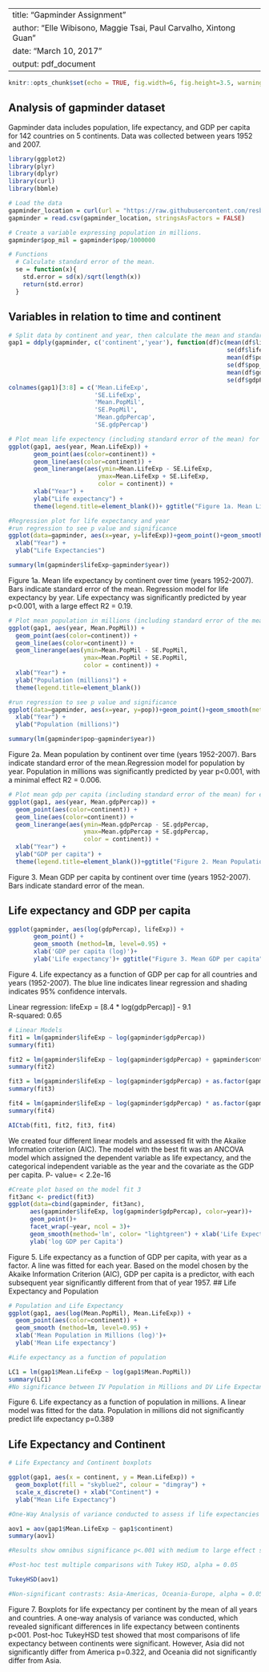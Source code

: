 
---
title: "Gapminder Assignment"
author: "Elle Wibisono, Maggie Tsai, Paul Carvalho, Xintong Guan"
date: "March 10, 2017"
output: pdf_document
---

```r
knitr::opts_chunk$set(echo = TRUE, fig.width=6, fig.height=3.5, warning=FALSE, message=FALSE)
```

## Analysis of gapminder dataset

Gapminder data includes population, life expectancy, and GDP per capita for 142 countries on 5 continents. Data was collected between years 1952 and 2007.

```r
library(ggplot2)
library(plyr)
library(dplyr)
library(curl)
library(bbmle)

# Load the data
gapminder_location = curl(url = "https://raw.githubusercontent.com/resbaz/r-novice-gapminder-files/master/data/gapminder-FiveYearData.csv")
gapminder = read.csv(gapminder_location, stringsAsFactors = FALSE)

# Create a variable expressing population in millions.
gapminder$pop_mil = gapminder$pop/1000000

# Functions
  # Calculate standard error of the mean.
  se = function(x){
    std.error = sd(x)/sqrt(length(x))
    return(std.error)
  }
```

## Variables in relation to time and continent

```r
# Split data by continent and year, then calculate the mean and standard error of the mean for life expectancy, population, and gdpPercap.
gap1 = ddply(gapminder, c('continent','year'), function(df)c(mean(df$lifeExp),
                                                             se(df$lifeExp),
                                                             mean(df$pop_mil),
                                                             se(df$pop_mil),
                                                             mean(df$gdpPercap),
                                                             se(df$gdpPercap)))
colnames(gap1)[3:8] = c('Mean.LifeExp',
                        'SE.LifeExp',
                        'Mean.PopMil',
                        'SE.PopMil',
                        'Mean.gdpPercap',
                        'SE.gdpPercap')

# Plot mean life expectency (including standard error of the mean) for each continent in relation to year.
ggplot(gap1, aes(year, Mean.LifeExp)) +
       geom_point(aes(color=continent)) +
       geom_line(aes(color=continent)) +
       geom_linerange(aes(ymin=Mean.LifeExp - SE.LifeExp,
                         ymax=Mean.LifeExp + SE.LifeExp,
                         color = continent)) +
       xlab("Year") +
       ylab("Life expectancy") +
       theme(legend.title=element_blank())+ ggtitle("Figure 1a. Mean Life Expectancy by Continent")

```

```r
#Regression plot for life expectancy and year
#run regression to see p value and significance
ggplot(data=gapminder, aes(x=year, y=lifeExp))+geom_point()+geom_smooth(method=lm)+ ggtitle ("Figure 1b. Regression model for life expectancy by year")+ 
  xlab("Year") +
  ylab("Life Expectancies")
```

```r

summary(lm(gapminder$lifeExp~gapminder$year)) 
```
Figure 1a. Mean life expectancy by continent over time (years 1952-2007). Bars indicate standard error of the mean. Regression model for life expectancy by year. Life expectancy was significantly predicted by year p<0.001, with a large effect R2 = 0.19. 

```r
# Plot mean population in millions (including standard error of the mean) for each continent in relation to year.
ggplot(gap1, aes(year, Mean.PopMil)) +
  geom_point(aes(color=continent)) +
  geom_line(aes(color=continent)) +
  geom_linerange(aes(ymin=Mean.PopMil - SE.PopMil,
                     ymax=Mean.PopMil + SE.PopMil,
                     color = continent)) +
  xlab("Year") +
  ylab("Population (millions)") +
  theme(legend.title=element_blank())
```

```r
#run regression to see p value and significance
ggplot(data=gapminder, aes(x=year, y=pop))+geom_point()+geom_smooth(method=lm)+ ggtitle ("Figure 1b. Regression model for population by year")+
  xlab("Year") +
  ylab("Population (millions)")
```

```r
summary(lm(gapminder$pop~gapminder$year))
```
Figure 2a. Mean population by continent over time (years 1952-2007). Bars indicate standard error of the mean.Regression model for population by year. Population in millions was significantly predicted by year p<0.001, with a minimal effect R2 = 0.006.

```r
# Plot mean gdp per capita (including standard error of the mean) for each continent in relation to year.
ggplot(gap1, aes(year, Mean.gdpPercap)) +
  geom_point(aes(color=continent)) +
  geom_line(aes(color=continent)) +
  geom_linerange(aes(ymin=Mean.gdpPercap - SE.gdpPercap,
                     ymax=Mean.gdpPercap + SE.gdpPercap,
                     color = continent)) +
  xlab("Year") +
  ylab("GDP per capita") +
  theme(legend.title=element_blank())+ggtitle("Figure 2. Mean Population by Continent")
```

Figure 3. Mean GDP per capita by continent over time (years 1952-2007). Bars indicate standard error of the mean.

## Life expectancy and GDP per capita

```r
ggplot(gapminder, aes(log(gdpPercap), lifeExp)) +
       geom_point() +
       geom_smooth (method=lm, level=0.95) +
       xlab('GDP per capita (log)')+
       ylab('Life expectancy')+ ggtitle("Figure 3. Mean GDP per capita")
```

Figure 4. Life expectancy as a function of GDP per cap for all countries and years (1952-2007). The blue line indicates linear regression and shading indicates 95% confidence intervals.

Linear regression: lifeExp = [8.4 * log(gdpPercap)] - 9.1  
R-squared: 0.65

```r
# Linear Models
fit1 = lm(gapminder$lifeExp ~ log(gapminder$gdpPercap))
summary(fit1)

fit2 = lm(gapminder$lifeExp ~ log(gapminder$gdpPercap) + gapminder$continent)
summary(fit2)

fit3 = lm(gapminder$lifeExp ~ log(gapminder$gdpPercap) + as.factor(gapminder$year))
summary(fit3)

fit4 = lm(gapminder$lifeExp ~ log(gapminder$gdpPercap) * as.factor(gapminder$year))
summary(fit4)

AICtab(fit1, fit2, fit3, fit4)

```
We created four different linear models and assessed fit with the Akaike Information criterion (AIC). The model with the best fit was an ANCOVA model which assigned the dependent variable as life expectancy, and the categorical independent variable as the year and the covariate as the GDP per capita. 
P- value= < 2.2e-16

```r
#Create plot based on the model fit 3
fit3anc <- predict(fit3)
ggplot(data=cbind(gapminder, fit3anc),
      aes(gapminder$lifeExp, log(gapminder$gdpPercap), color=year))+
      geom_point()+
      facet_wrap(~year, ncol = 3)+ 
      geom_smooth(method='lm', color= "lightgreen") + xlab('Life Expectancy') + 
      ylab('log GDP per Capita')
```
Figure 5. Life expectancy as a function of GDP per capita, with year as a factor. A line was fitted for each year. Based on the model chosen by the Akaike Information Criterion (AIC), GDP per capita is a predictor, with each subsequent year significantly different from that of year 1957. 
## Life Expectancy and Population

```r

# Population and Life Expectancy 
ggplot(gap1, aes(log(Mean.PopMil), Mean.LifeExp)) +
  geom_point(aes(color=continent)) +
  geom_smooth (method=lm, level=0.95) +
  xlab('Mean Population in Millions (log)')+
  ylab('Mean Life expectancy')
```

```r
#Life expectancy as a function of population 

LC1 = lm(gap1$Mean.LifeExp ~ log(gap1$Mean.PopMil))
summary(LC1)
#No significance between IV Population in Millions and DV Life Expectancy, p=0.389
```

Figure 6. Life expectancy as a function of population in millions. A linear model was fitted for the data. Population in millions did not significantly predict life expectancy p=0.389

## Life Expectancy and Continent

```r

# Life Expectancy and Continent boxplots

ggplot(gap1, aes(x = continent, y = Mean.LifeExp)) +
  geom_boxplot(fill = "skyblue2", colour = "dimgray") +
  scale_x_discrete() + xlab("Continent") +
  ylab("Mean Life Expectancy")
```

```r
#One-Way Analysis of variance conducted to assess if life expectancies for all years significantly differed by continent

aov1 = aov(gap1$Mean.LifeExp ~ gap1$continent)
summary(aov1)

#Results show omnibus significance p<.001 with medium to large effect size of continent on life expectancy

#Post-hoc test multiple comparisons with Tukey HSD, alpha = 0.05

TukeyHSD(aov1)

#Non-significant contrasts: Asia-Americas, Oceania-Europe, alpha = 0.05
```
Figure 7. Boxplots for life expectancy per continent by the mean of all years and countries. A one-way analysis of variance was conducted, which revealed significant differences in life expectancy between continents p<001. Post-hoc TukeyHSD test showed that most comparisons of life expectancy between continents were significant. However, Asia did not significantly differ from America p=0.322, and Oceania did not significantly differ from Asia.  
